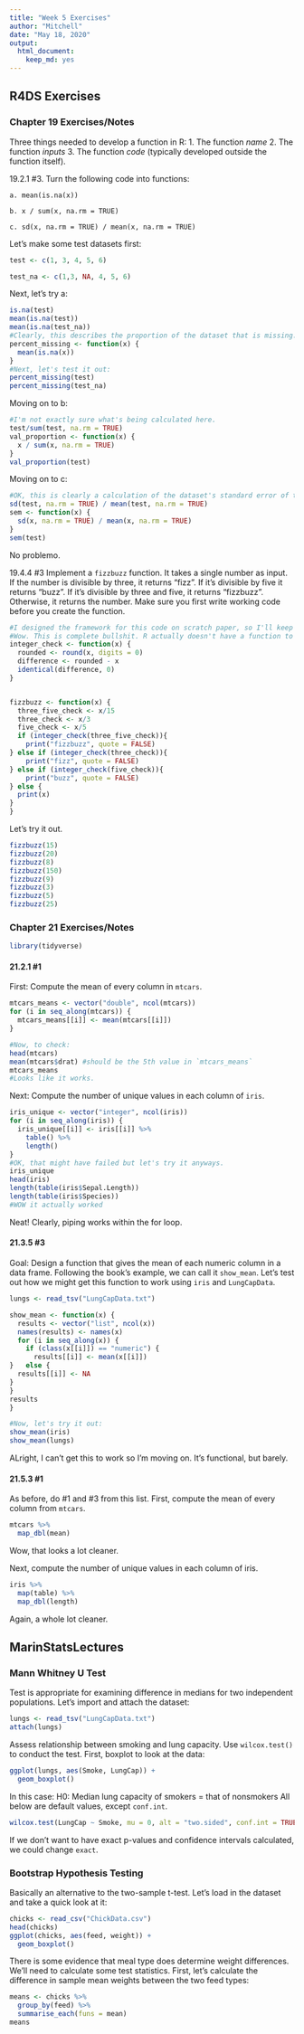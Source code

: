 ```yaml
---
title: "Week 5 Exercises"
author: "Mitchell"
date: "May 18, 2020"
output: 
  html_document: 
    keep_md: yes
---
```

## R4DS Exercises

### Chapter 19 Exercises/Notes
Three things needed to develop a function in R: 
1. The function *name*
2. The function *inputs*
3. The function *code* (typically developed outside the function itself). 

19.2.1 #3. Turn the following code into functions: 
```{}
a. mean(is.na(x))

b. x / sum(x, na.rm = TRUE)

c. sd(x, na.rm = TRUE) / mean(x, na.rm = TRUE)
```

Let's make some test datasets first: 
```r
test <- c(1, 3, 4, 5, 6)

test_na <- c(1,3, NA, 4, 5, 6)
```

Next, let's try a:
```r
is.na(test)
mean(is.na(test))
mean(is.na(test_na))
#Clearly, this describes the proportion of the dataset that is missing. 
percent_missing <- function(x) {
  mean(is.na(x))
}
#Next, let's test it out: 
percent_missing(test)
percent_missing(test_na)
```

Moving on to b: 
```r
#I'm not exactly sure what's being calculated here. 
test/sum(test, na.rm = TRUE)
val_proportion <- function(x) {
  x / sum(x, na.rm = TRUE)
}
val_proportion(test)
```

Moving on to c: 
```r
#OK, this is clearly a calculation of the dataset's standard error of the mean. 
sd(test, na.rm = TRUE) / mean(test, na.rm = TRUE) 
sem <- function(x) {
  sd(x, na.rm = TRUE) / mean(x, na.rm = TRUE) 
}
sem(test)
```
No problemo. 

19.4.4 #3
Implement a `fizzbuzz` function. It takes a single number as input. If the number is divisible by three, it returns “fizz”. If it’s divisible by five it returns “buzz”. If it’s divisible by three and five, it returns “fizzbuzz”. Otherwise, it returns the number. Make sure you first write working code before you create the function.
```r
#I designed the framework for this code on scratch paper, so I'll keep it brief here and just show the final result. 
#Wow. This is complete bullshit. R actually doesn't have a function to check integers. Now I have to write one myself. 
integer_check <- function(x) {
  rounded <- round(x, digits = 0)
  difference <- rounded - x
  identical(difference, 0)
}


fizzbuzz <- function(x) {
  three_five_check <- x/15
  three_check <- x/3
  five_check <- x/5
  if (integer_check(three_five_check)){
    print("fizzbuzz", quote = FALSE)
} else if (integer_check(three_check)){
    print("fizz", quote = FALSE)
} else if (integer_check(five_check)){
    print("buzz", quote = FALSE)
} else {
  print(x)
}
}
```

Let's try it out. 
```r
fizzbuzz(15)
fizzbuzz(20)
fizzbuzz(8)
fizzbuzz(150)
fizzbuzz(9)
fizzbuzz(3)
fizzbuzz(5)
fizzbuzz(25)
```








































### Chapter 21 Exercises/Notes 
```r
library(tidyverse)
```

#### 21.2.1 #1
First: Compute the mean of every column in `mtcars`. 
```r
mtcars_means <- vector("double", ncol(mtcars)) 
for (i in seq_along(mtcars)) {
  mtcars_means[[i]] <- mean(mtcars[[i]])
}

#Now, to check: 
head(mtcars)
mean(mtcars$drat) #should be the 5th value in `mtcars_means`
mtcars_means
#Looks like it works. 
```

Next: Compute the number of unique values in each column of `iris`. 
```r
iris_unique <- vector("integer", ncol(iris)) 
for (i in seq_along(iris)) {
  iris_unique[[i]] <- iris[[i]] %>%
    table() %>%
    length()
}
#OK, that might have failed but let's try it anyways. 
iris_unique
head(iris)
length(table(iris$Sepal.Length))
length(table(iris$Species))
#WOW it actually worked 
```

Neat! Clearly, piping works within the for loop. 

#### 21.3.5 #3
Goal: Design a function that gives the mean of each numeric column in a data frame. Following the book's example, we can call it `show_mean`. Let's test out how we might get this function to work using `iris` and `LungCapData`. 
```r
lungs <- read_tsv("LungCapData.txt")
```

```r
show_mean <- function(x) {
  results <- vector("list", ncol(x))
  names(results) <- names(x)
  for (i in seq_along(x)) {
    if (class(x[[i]]) == "numeric") {
      results[[i]] <- mean(x[[i]])
}   else { 
  results[[i]] <- NA
}
}
results
}
```

```r
#Now, let's try it out: 
show_mean(iris)
show_mean(lungs)
```
ALright, I can't get this to work so I'm moving on. It's functional, but barely. 


#### 21.5.3 #1
As before, do #1 and #3 from this list. 
First, compute the mean of every column from `mtcars`. 
```r
mtcars %>%
  map_dbl(mean)
```

Wow, that looks a lot cleaner. 

Next, compute the number of unique values in each column of iris. 
```r
iris %>%
  map(table) %>%
  map_dbl(length)
```

Again, a whole lot cleaner. 

## MarinStatsLectures
### Mann Whitney U Test 
Test is appropriate for examining difference in medians for two independent populations. 
Let's import and attach the dataset: 
```r
lungs <- read_tsv("LungCapData.txt")
attach(lungs)
```

Assess relationship between smoking and lung capacity. Use `wilcox.test()` to conduct the test. First, boxplot to look at the data: 
```r
ggplot(lungs, aes(Smoke, LungCap)) + 
  geom_boxplot()
```

In this case: 
H0: Median lung capacity of smokers = that of nonsmokers
All below are default values, except `conf.int`. 
```r
wilcox.test(LungCap ~ Smoke, mu = 0, alt = "two.sided", conf.int = TRUE, conf.level = 0.95, paired = FALSE, exact = TRUE, correct = TRUE)
```

If we don't want to have exact p-values and confidence intervals calculated, we could change `exact`. 

### Bootstrap Hypothesis Testing 
Basically an alternative to the two-sample t-test. Let's load in the dataset and take a quick look at it: 
```r
chicks <- read_csv("ChickData.csv")
head(chicks)
ggplot(chicks, aes(feed, weight)) + 
  geom_boxplot()
```

There is some evidence that meal type does determine weight differences. 
We'll need to calculate some test statistics. First, let's calculate the difference in sample mean weights between the two feed types: 
```r
means <- chicks %>%
  group_by(feed) %>%
  summarise_each(funs = mean)
means
```